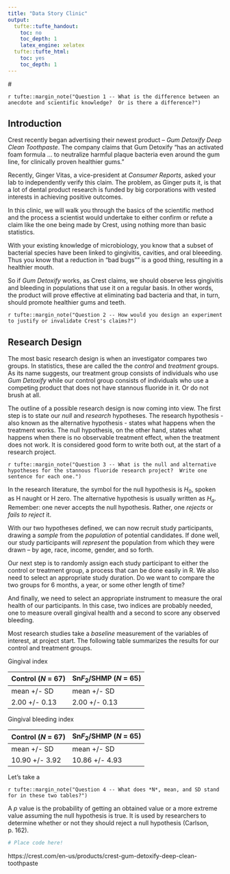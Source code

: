 ---
title: "Data Story Clinic"
output:
  tufte::tufte_handout:
    toc: no
    toc_depth: 1
    latex_engine: xelatex
  tufte::tufte_html:
    toc: yes
    toc_depth: 1
---

#\textcolor{blue}{Statistics and the Logic of Discovery}  

`r tufte::margin_note("Question 1 -- What is the difference between an anecdote and scientific knowledge?  Or is there a difference?")`

## Introduction
Crest recently began advertising their newest product -- *Gum Detoxify Deep Clean Toothpaste*.  The company claims that Gum Detoxify "has an activated foam formula ... to neutralize harmful plaque bacteria even around the gum line, for clinically proven healthier gums."

Recently, Ginger Vitas, a vice-president at *Consumer Reports*, asked your lab to independently verify this claim.  The problem, as Ginger puts it, is that a lot of dental product research is funded by big corporations with vested interests in achieving positive outcomes.

In this clinic, we will walk you through the basics of the scientific method and the process a scientist would undertake to either confirm or refute a claim like the one being made by Crest, using nothing more than basic statistics.

With your existing knowledge of microbiology, you know that a subset of bacterial species have been linked to gingivitis, cavities, and oral bleeeding.  Thus you know that a reduction in "bad bugs"" is a good thing, resulting in a healthier mouth.  

So if *Gum Detoxify* works, as Crest claims, we should observe less gingivitis and bleeding in populations that use it on a regular basis.  In other words, the product will prove effective at eliminating bad bacteria and that, in turn, should promote healthier gums and teeth.

`r tufte::margin_note("Question 2 -- How would you design an experiment to justify or invalidate Crest's claims?")`

## Research Design
The most basic research design is when an investigator compares two groups.  In statistics, these are called the the *control* and *treatment* groups.  As its name suggests, our treatment group consists of individuals who use *Gum Detoxify* while our control group consists of individuals who use a competing product that does not have stannous fluoride in it.  Or do not brush at all.

The outline of a possible research design is now coming into view.  The first step is to state our *null* and *research* hypotheses.  The research hypothesis - also known as the alternative hypothesis - states what happens when the treatment works.  The null hypothesis, on the other hand, states what happens when there is no observable treatment effect, when the treatment does not work.  It is considered good form to write both out, at the start of a research project.

`r tufte::margin_note("Question 3 -- What is the null and alternative hypotheses for the stannous fluoride research project?  Write one sentence for each one.")`

In the research literature, the symbol for the null hypothesis is $H_{0}$, spoken as H naught or H zero.  The alternative hypothesis is usually written as $H_{a}$.  Remember: one never accepts the null hypothesis.  Rather, one *rejects* or *fails to reject* it.

With our two hypotheses defined, we can now recruit study participants, drawing a *sample* from the *population* of potential candidates.  If done well, our study participants will *represent* the population from which they were drawn -- by age, race, income, gender, and so forth.

Our next step is to randomly assign each study participant to either the control or treatment group, a process that can be done easily in R.  We also need to select an appropriate study duration.  Do we want to compare the two groups for 6 months, a year, or some other length of time?  

And finally, we need to select an appropriate instrument to measure the oral health of our participants.  In this case, two indices are probably needed, one to measure overall gingival health and a second to score any observed bleeding. 

Most research studies take a *baseline* measurement of the variables of interest, at project start.  The following table summarizes the results for our control and treatment groups.

Gingival index

Control (*N* = 67) | Sn$F_{2}$/SHMP (*N* = 65)
-------------------| --------------------------
mean +/- SD        | mean +/- SD
2.00 +/- 0.13      | 2.00 +/- 0.13

Gingival bleeding index

Control (*N* = 67) | Sn$F_{2}$/SHMP (*N* = 65)
-------------------| --------------------------
mean +/- SD        | mean +/- SD
10.90 +/- 3.92     | 10.86 +/- 4.93

Let's take a 

`r tufte::margin_note("Question 4 -- What does *N*, mean, and SD stand for in these two tables?")`

A *p* value is the probability of getting an obtained value or a more extreme value assuming the null hypothesis is true.  It is used by researchers to determine whether or not they should reject a null hypothesis (Carlson, p. 162).

```{r fig.width = 5, fig.height = 5}

# Place code here!

```

https://crest.com/en-us/products/crest-gum-detoxify-deep-clean-toothpaste

